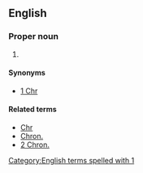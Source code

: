 ==English==

===Proper noun===
{{en-proper noun}}

# {{abbreviation of|1 Chronicles}}

====Synonyms====
* [[1 Chr]]

====Related terms====
* [[Chr]]
* [[Chron.]]
* [[2 Chron.]]

[[Category:English terms spelled with 1]]